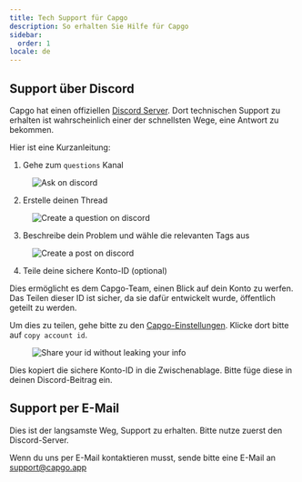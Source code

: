 ```yaml
---
title: Tech Support für Capgo
description: So erhalten Sie Hilfe für Capgo
sidebar:
  order: 1
locale: de
---
```


## Support über Discord

Capgo hat einen offiziellen [Discord Server](https://discordcom/invite/VnYRvBfgA6). Dort technischen Support zu erhalten ist wahrscheinlich einer der schnellsten Wege, eine Antwort zu bekommen.

Hier ist eine Kurzanleitung:

1. Gehe zum `questions` Kanal

<figure><img style="margin-left: auto; margin-right: auto" src="/discord-questions.webp" alt="Ask on discord" /><figcaption></figcaption></figure>

2. Erstelle deinen Thread

<figure><img style="margin-left: auto; margin-right: auto" src="/discord-newquestion.webp" alt="Create a question on discord" /><figcaption></figcaption></figure>

3. Beschreibe dein Problem und wähle die relevanten Tags aus

<figure><img style="margin-left: auto; margin-right: auto" src="/discord-new-post.webp" alt="Create a post on discord" /><figcaption></figcaption></figure>

4. Teile deine sichere Konto-ID (optional)

Dies ermöglicht es dem Capgo-Team, einen Blick auf dein Konto zu werfen. Das Teilen dieser ID ist sicher, da sie dafür entwickelt wurde, öffentlich geteilt zu werden.

Um dies zu teilen, gehe bitte zu den [Capgo-Einstellungen](https://console.capgo.app/dashboard/settings/account/). Klicke dort bitte auf `copy account id`.

<figure><img style="margin-left: auto; margin-right: auto" src="/share-secure-id.webp" alt="Share your id without leaking your info" /><figcaption></figcaption></figure>

Dies kopiert die sichere Konto-ID in die Zwischenablage. Bitte füge diese in deinen Discord-Beitrag ein.

## Support per E-Mail

Dies ist der langsamste Weg, Support zu erhalten. Bitte nutze zuerst den Discord-Server.

Wenn du uns per E-Mail kontaktieren musst, sende bitte eine E-Mail an support@capgo.app
